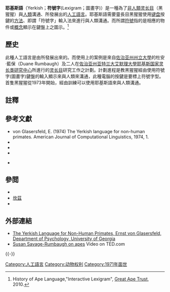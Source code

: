 {{Infobox Language
|name=耶基斯語
|nativename=Yerkish<br>Lexigram
|image=LexigramSue.jpg
|imagecaption =表示{{le|蘇·薩維基-藍保|Sue Savage-Rumbaugh}}(Sue(蘇))的符號字<br>(顯示在鍵盤上)
|speakers = 3 （黑猩猩）
|creator={{le|恩斯特·凡·葛拉瑟菲爾德|Ernst von Glasersfeld}}
|date=
|setting={{le|動物語言|Animal language}}
|fam2={{le|動物語言|Animal language}}
|posteriori=使用[[电脑键盘|键盘]]按鍵輸入方法即謂之「符號字」輸入法，而符號指的是相應的自然界的人事物等的物件或概念在鍵盤上之圖示。
|iso3=
}}

'''耶基斯語'''（Yerkish；'''符號字'''(Lexigram；圖畫字)）是一種為了[[人|非人類]][[灵长目|灵长目]]（黑猩猩）與[[人|人類]]溝通、所發展出的[[人工語言|人工語言]]。耶基斯語需要靈長目黑猩猩使用[[电脑键盘|键盘]]按鍵的[[方法|方法]]、即謂「符號字」輸入法來進行與人類溝通。而所謂[[符號|符號]]指的是相應的物件或[[概念|概念]]顯示在鍵盤上之圖示。<ref>History of Ape Language,"Interactive Lexigram"{{cite web |url=http://www.greatapetrust.org/science/history-of-ape-language/interactive-lexigram/ |title=存档副本 |accessdate=2007-03-15 |deadurl=yes |archiveurl=https://web.archive.org/web/20100520131446/http://www.greatapetrust.org/science/history-of-ape-language/interactive-lexigram/ |archivedate=2010-05-20 }}, [[Great_Ape_Trust|Great Ape Trust]], 2010.</ref>

==歷史==
此種人工語言是由{{link-en|恩斯特·凡·葛拉瑟菲爾德|Ernst von Glasersfeld}}所發展出來的。而使用上的案例是來自[[佐治亚州州立大學|佐治亚州州立大學]]的杜安·藍保（Duane Rumbaugh）及{{link-en|蘇·薩維基-藍保|Sue Savage-Rumbaugh}}二人在[[佐治亚州|佐治亚州]][[亚特兰大|亚特兰大]][[艾默理大學|艾默理大學]][[耶基斯国家灵长类研究中心|耶基斯国家灵长类研究中心]]所進行的[[灵长目|灵长目]]研究工作之計劃。計劃進程是教黑猩猩經由使用符號字(圖畫字)鍵盤的輸入顯示來與人類來溝通，此種電腦的按鍵是要標上符號字型。首隻黑猩猩{{link-en|拉娜 (黑猩猩)|Lana (chimpanzee)|拉娜}}從1973年開始，經由訓練可以使用耶基斯語來與人類溝通。

==註釋==
{{Reflist}}

==參考文獻==
{{refbegin|2}}
* von Glasersfeld, E. (1974) The Yerkish language for non-human primates. American Journal of Computational Linguistics, 1974, 1. {{en}}
* {{книга|автор=Duane M Rumbaugh|заглавие=Language Learning by a Chimpanzee: The Lana Project|ссылка=https://books.google.nl/books?id=oEO0BQAAQBAJ|издательство=Academic Press|год=2014|pages=334|isbn=1483272508|language=en}}
* {{книга|автор=R. Narasimhan|заглавие=Modelling Language Behaviour|издательство=Springer Science & Business Media|год=2013|том=10|серия=Springer Series in Language and Communication|страниц=220|isbn=364267934X|language=en}}
* {{книга|автор=William Hillix, Duane Rumbaugh|заглавие=Animal Bodies, Human Minds: Ape, Dolphin, and Parrot Language Skills|ссылка=https://books.google.nl/books?id=9cu9BwAAQBAJ|издательство=[[施普林格科学+商业媒体|Springer Science & Business Media]]|год=2013|серия=Developments in Primatology: Progress and Prospects|страниц=310|isbn=1475745125|language=en}}
* {{книга|автор=Зорина З. А., Смирнова А. А.|заглавие=О чем рассказали «говорящие» обезьяны: Способны ли высшие животные оперировать символами? |nodot=1|ссылка=http://www.philol.msu.ru/~otipl/new/main/courses/Neirobiology/Zorina.pdf|ответственный= Науч. ред. д. биол. н. И. И. Полетаева |место=М.|издательство=Языки славянских культур |год=2006 |страниц=424 |ref=Зорина, Смирнова}} {{ru icon}}
{{refend}}

== 參閲 ==
*{{link-en|靈長目認知|Primate cognition}}
*[[坎茲|坎茲]]
*{{le|猿類認知及保護計劃|Ape Cognition and Conservation Initiative}}

==外部連結==
*[https://web.archive.org/web/20060614174338/http://acl.ldc.upenn.edu/J/J79/J79-1012.pdf The Yerkish Language for Non-Human Primates, Ernst von Glasersfeld, Department of Psychology, University of Georgia] {{en}}
*[http://www.ted.com/talks/susan_savage_rumbaugh_on_apes_that_write.html Susan Savage-Rumbaugh on apes] {{Wayback|url=http://www.ted.com/talks/susan_savage_rumbaugh_on_apes_that_write.html |date=20100823001011 }} Video on TED.com {{en}}
{{-}}
{{人科知性|state=collapsed}}
{{List of writing systems|state=collapsed}}
{{Animal communication|state=collapsed}}
{{Constructed languages|state=collapsed}}

[[Category:人工語言|Category:人工語言]]
[[Category:动物权利|Category:动物权利]]
[[Category:1971年面世|Category:1971年面世]]